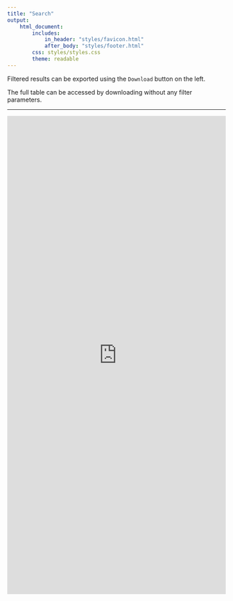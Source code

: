 ```yaml
---
title: "Search"
output:
    html_document:
        includes:
            in_header: "styles/favicon.html"
            after_body: "styles/footer.html"
        css: styles/styles.css
        theme: readable
---
```


Filtered results can be exported using the `Download` button on the left.

The full table can be accessed by downloading without any filter parameters.

***

<iframe src="https://ctastad.shinyapps.io/table_app/" width=100% height=1100px frameborder="0"></iframe>

